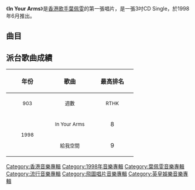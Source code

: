 {{Single infobox  | <!-- See Wikipedia:WikiProject_Albums -->
| Name          = In Your Arms
| Album         = [[RPG_(葉佩雯專輯)|RPG]]
| Artist        = [[葉佩雯|葉佩雯]]
| Cover         = 葉佩雯 In Your Arms.jpg
| Released      = 1998年6月27日
| Recorded      = 1998年
| Genre         = [[粵語流行音樂|粵語流行音樂]]
| Length        = 16:14
| Label         = [[飛圖唱片|飛圖唱片]]<br>[[Rojam_Entertainment|Rojam Entertainment]]
| Producer      = 
| Last single   = 
| This single   = '''In Your Arms'''<br>（1998年）
| Next single   = [[蘭桂坊的傾斜度|蘭桂坊的傾斜度]]<br>（1998年）
}}

《'''In Your Arms'''》是[[香港|香港]][[歌手|歌手]][[葉佩雯|葉佩雯]]的第一張唱片，是一張3吋CD Single，於1998年6月推出。

==曲目==
{{Tracklist
| collapsed = 
| headline = 
| font_size = 
| total_length = 16:14

| extra_column =

| title1 = In Your Arms
| music1 = [[小室哲哉|小室哲哉]]
| lyrics1 = [[李敏_(香港)|李敏]]
| arranger1 = 小室哲哉
| producer1 = 小室哲哉
| longnote1 = 第一主打
| length1 = 4:51

| title2 = What I Hold (Is Your Love)
| music2 = 小室哲哉
| lyrics2 = 李敏<br>[[Marc_Panther|Marc Panther]]
| arranger2 = [[久保浩二|久保浩二]]
| producer2 = 小室哲哉
| note2 = 給我空間
| longnote2 = 第二主打
| length2 = 5:40

| title3 = What I Hold (Is Your Love)
| music3 = 小室哲哉
| lyrics3 = 
| arranger3 = 久保浩二
| producer3 = 小室哲哉
| note3 = Instrumental
| longnote3 = 
| length3 = 5:42
}}

== 派台歌曲成績 ==
{| class="wikitable"
!align="center" rowspan="2" | 年份
!align="center" rowspan="2" | 歌曲
!align="center" colspan="8" | 最高排名
|-
!width="100"|<small>903</small> !! width="100"|<small>週數</small> !! width="100"|<small>RTHK</small> !! width="100"|<small>週數</small> !! width="100"|<small>997</small> !! width="100"|<small>週數</small> !! width="100"|<small>TVB</small> !! width="100"|<small>週數</small>
|-
|align="center" rowspan="2"|<small>1998</small> ||align="center"| <small>In Your Arms</small> ||align="center"| 8 ||align="center"| 5 ||align="center"| 7 ||align="center"| - ||align="center"| 8 ||align="center"| - ||align="center"| - ||align="center"| -
|-
|align="center"| <small>給我空間</small> ||align="center"| 9 ||align="center"| 3 ||align="center"| 14 ||align="center"| - ||align="center"| 14 ||align="center"| - ||align="center"| - ||align="center"| -
|}

[[Category:香港音樂專輯|Category:香港音樂專輯]]
[[Category:1998年音樂專輯|Category:1998年音樂專輯]]
[[Category:葉佩雯音樂專輯|Category:葉佩雯音樂專輯]]
[[Category:流行音樂專輯|Category:流行音樂專輯]]
[[Category:飛圖唱片音樂專輯|Category:飛圖唱片音樂專輯]]
[[Category:英皇娛樂音樂專輯|Category:英皇娛樂音樂專輯]]